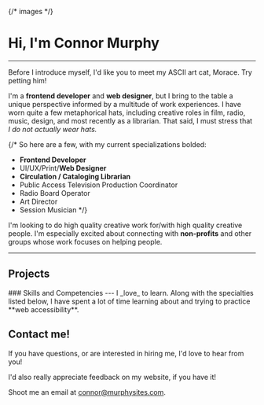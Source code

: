 
{/* images */}

# Hi, I'm Connor Murphy
---

<div className='ascii-feature float-left text-secondary p-2'>
  <AsciiCat />
</div>
Before I introduce myself, I'd like you to meet my ASCII art
cat, Morace. Try petting him!


I'm a **frontend developer** and **web designer**,
but I bring to the table a unique perspective informed
by a multitude of work experiences. I have worn quite a few
metaphorical hats, including creative roles in film, radio,
music, design, and most recently as a librarian. That said,
I must stress that _I do not actually wear hats._

{/* So here are a few, with my current specializations bolded:

- **Frontend Developer**
- UI/UX/Print/**Web Designer**
- **Circulation / Cataloging Librarian**
- Public Access Television Production Coordinator
- Radio Board Operator
- Art Director
- Session Musician */}

I'm looking to do high quality creative work for/with high quality
creative people. I'm especially excited about connecting with **non-profits**
and other groups whose work focuses on helping people.

---

<h2 className='text-center mb-4'>Projects</h2>

<CardBox>
  <ImgCard
    colSize='12'
    live="https://moracethechat.com"
    path='morace'
    imgSrc={morace}
    title="M.O.R.A.C.E."
    text="PHP site displaying MySQL
    data about album releases, has some
    easter eggs as well."
    alt='zoomed screenshot of website that evokes
    MS-DOS or similarly retro interface'
  />
  <ImgCard
    path='AshbyLibrary'
    imgSrc={librarySign}
    title="Library Shelf Signs"
    text="Wayfinding signage for the Ashby
    Free Public Library."
    alt='Signs at the end of a bookshelf that read
    Fiction L-M and Fiction M-R, as well as a map of
    the building below. There is a hummingbird carved
    into the end of the wooden shelf'
  />
  <ImgCard
    live="https://contrick-quizzical.netlify.com"
    github="https://github.com/Contrick64/quizzical"
    imgSrc={quizzical}
    title="Quizzical"
    text="React app that fetches and displays
    Open Trivia DB questions."
    alt="screenshot of trivia questions, evaluated to
    true or false with red or green indicators"
  />
</CardBox>

<Container fluid className='bg-primary text-white pb-2 pt-3 px-5 my-4'>
### Skills and Competencies
---
I _love_ to learn. Along with the specialties listed below, I have
spent a lot of time learning about and trying to practice **web
accessibility**.

<Skills variant='plain' />
</Container>

## Contact me!
If you have questions, or are interested in hiring me, I'd love to hear
from you!

I'd also really appreciate feedback on my website, if you have it!

 Shoot me an email at [connor@murphysites.com](mailto:connor@murphysites.com).